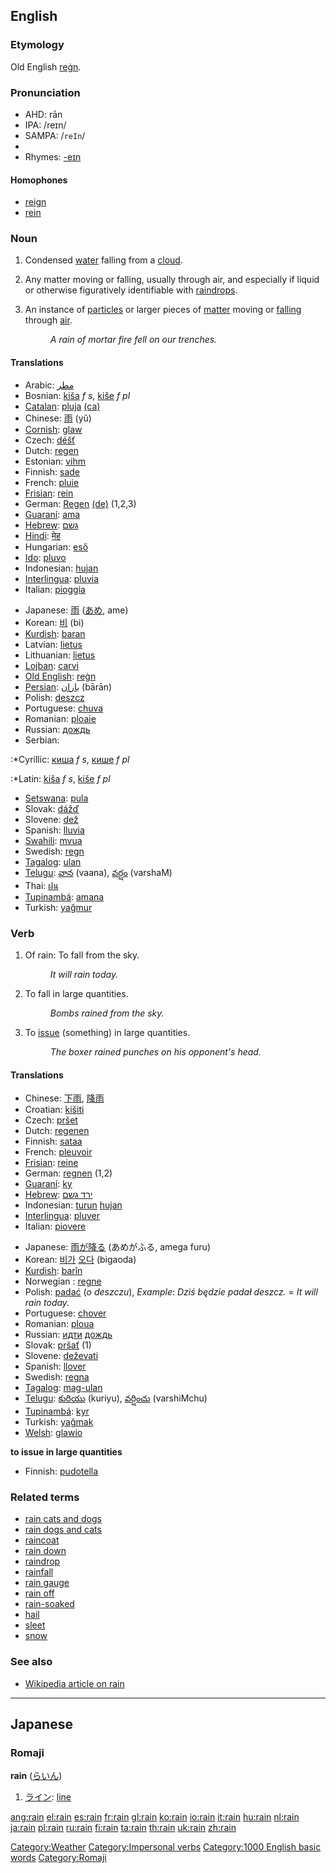 ==English==

===Etymology===
Old English [[regn|reġn]].

===Pronunciation===
*AHD: rān
*IPA: /reɪn/
*SAMPA: /<tt>reIn</tt>/
*{{audio|en-us-rain.ogg|Audio (US)}}
*Rhymes: [[Rhymes:English:-eɪn|-eɪn]]

====Homophones====
*[[reign]]
*[[rein]]

===Noun===
{{en-noun|rain|rains}}
#[[Category:Weather]] {{uncountable}} Condensed [[water]] falling from a [[cloud]].
#{{uncountable}} {{figurative}} Any matter moving or falling, usually through air, and especially if liquid or otherwise figuratively identifiable with [[raindrop]]s.
#{{countable}} {{figurative}} An instance of [[particle]]s or larger pieces of [[matter]] moving or [[fall]]ing through [[air]].
#:''A rain of mortar fire fell on our trenches.''

====Translations====
{{top}}
*Arabic: [[مطر]]
*Bosnian: [[kiša]] ''f s'', [[kiše]] ''f pl''
*[[Catalan]]: [[pluja]] {{f}} [[:ca:pluja|(ca)]]
*Chinese: [[雨]] (yǔ)
*[[Cornish]]: [[glaw]]
*Czech: [[déšť]] {{m}}
*Dutch: [[regen]] {{m}}
*Estonian: [[vihm]]
*Finnish: [[sade]]
*French: [[pluie]] {{f}}
*[[Frisian]]: [[rein]]
*German: [[Regen]] {{m}} [[:de:Regen|(de)]] (1,2,3)
*[[Guaraní]]: [[ama]]
*[[Hebrew]]: [[גשם]] {{m}}
*[[Hindi]]: [[मेह]]
*Hungarian: [[eső]]
*[[Ido]]: [[pluvo]]
*Indonesian: [[hujan]]
*[[Interlingua]]: [[pluvia]]
*Italian: [[pioggia]] {{f}}
{{mid}}
*Japanese: [[雨]] ([[あめ]], ame)
*Korean: [[비]] (bi)
*[[Kurdish]]: [[baran]]
*Latvian: [[lietus]] {{m}}
*Lithuanian: [[lietus]] {{m}}
*[[Lojban]]: [[carvi]]
*[[Old English]]: [[regn|reġn]]
*[[Persian]]: [[باران]] (bārān)
*Polish: [[deszcz]] {{m}}
*Portuguese: [[chuva]] {{f}}
*Romanian: [[ploaie]] {{f}}
*Russian: [[дождь]]
*Serbian:
:*Cyrillic: [[киша]] ''f s'', [[кише]] ''f pl''
:*Latin: [[kiša]] ''f s'', [[kiše]] ''f pl''
*[[Setswana]]: [[pula]]
*Slovak: [[dážď]] {{m}}
*Slovene: [[dež]] {{m}}
*Spanish: [[lluvia]] {{f}}
*[[Swahili]]: [[mvua]]
*Swedish: [[regn]]
*[[Tagalog]]: [[ulan]]
*[[Telugu]]: [[వాన]] (vaana), [[వర్షం]] (varshaM)
*Thai: [[ฝน]]
*[[Tupinambá]]: [[amana]]
*Turkish: [[yağmur]]
{{bottom}}

===Verb===
{{en-verb|rain|rains|rained|raining}}
#{{avalent}} Of rain: To fall from the sky.
#:''It will rain today.''
#{{intransitive}} To fall in large quantities.
#:''Bombs rained from the sky.''
#{{transitive}} To [[issue]] (something) in large quantities.
#:''The boxer rained punches on his opponent's head.''

====Translations====
{{top}}
*Chinese: [[下雨]], [[降雨]]
*Croatian: [[kišiti]]
*Czech: [[pršet]]
*Dutch: [[regenen]]
*Finnish: [[sataa]]
*French: [[pleuvoir]]
*[[Frisian]]: [[reine]]
*German: [[regnen]] (1,2)
*[[Guaraní]]: [[ky]]
*[[Hebrew]]: [[ירד גשם]] 
*Indonesian: [[turun]] [[hujan]]
*[[Interlingua]]: [[pluver]]
*Italian: [[piovere]]
{{mid}}
*Japanese: [[雨]]が[[降る]] (あめがふる, amega furu)
*Korean: [[비]]가 [[오다]] (bigaoda)
*[[Kurdish]]: [[barîn]]
*Norwegian<!--do not wikify-->: [[regne]]
*Polish: [[padać]] (''o deszczu''), ''Example'': ''Dziś będzie padał deszcz.'' = ''It will rain today.''
*Portuguese: [[chover]]
*Romanian: [[ploua]] {{f}}
*Russian: [[идти]] [[дождь]]
*Slovak: [[pršať]] (1)
*Slovene: [[deževati]]
*Spanish: [[llover]]
*Swedish: [[regna]]
*[[Tagalog]]: [[mag-ulan]]
*[[Telugu]]: [[కురియు]] (kuriyu), [[వర్షించు]] (varshiMchu)
*[[Tupinambá]]: [[kyr]]
*Turkish: [[yağmak]]
*[[Welsh]]: [[glawio]]
{{bottom}}

'''to issue in large quantities'''
{{top}}
*Finnish: [[pudotella]]
{{mid}}
{{bottom}}

===Related terms===
*[[rain cats and dogs]]
*[[rain dogs and cats]]
*[[raincoat]]
*[[rain down]]
*[[raindrop]]
*[[rainfall]]
*[[rain gauge]]
*[[rain off]] <!--be cancelled because of rain-->
*[[rain-soaked]]
*[[hail]]
*[[sleet]]
*[[snow]]

===See also===
*[[w:Rain|Wikipedia article on rain]]

[[Category:Impersonal verbs]]
[[Category:1000 English basic words]]

----
==Japanese==

===Romaji===
[[Category:Romaji]]
'''rain''' ([[らいん]])
#[[ライン]]: [[line]]

[[ang:rain]]
[[el:rain]]
[[es:rain]]
[[fr:rain]]
[[gl:rain]]
[[ko:rain]]
[[io:rain]]
[[it:rain]]
[[hu:rain]]
[[nl:rain]]
[[ja:rain]]
[[pl:rain]]
[[ru:rain]]
[[fi:rain]]
[[ta:rain]]
[[th:rain]]
[[uk:rain]]
[[zh:rain]]